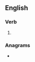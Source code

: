 ==English==

===Verb===
{{head|en|verb form}}

# {{present participle of|en|chuse|nocat=1}}

===Anagrams===
* {{anagrams|en|a=cghinsu|Cushing}}
